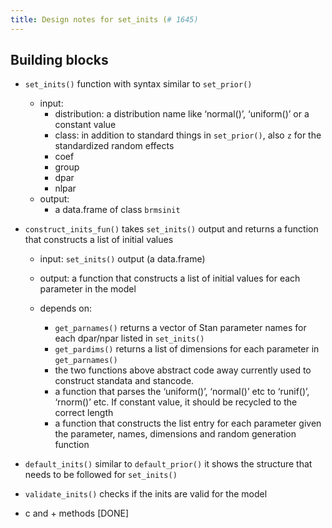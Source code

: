 ```yaml
---
title: Design notes for set_inits (# 1645)
---
```



## Building blocks

- `set_inits()` function with syntax similar to `set_prior()`
   - input:
     - distribution: a distribution name like 'normal()', 'uniform()' or a constant value 
     - class: in addition to standard things in `set_prior()`, also `z` for the standardized random effects
     - coef
     - group
     - dpar
     - nlpar
   - output: 
     - a data.frame of class `brmsinit`
     
- `construct_inits_fun()` takes `set_inits()` output and returns a function that constructs a list of initial values

   - input: `set_inits()` output (a data.frame)
   - output: a function that constructs a list of initial values for each parameter in the model
   - depends on:
   
      - `get_parnames()` returns a vector of Stan parameter names for each dpar/npar listed in `set_inits()` 
      - `get_pardims()` returns a list of dimensions for each parameter in `get_parnames()`
      - the two functions above abstract code away currently used to construct standata and stancode. 
      - a function that parses the 'uniform()', 'normal()' etc to 'runif()', 'rnorm()' etc. If constant value, it should be recycled to the correct length
      - a function that constructs the list entry for each parameter given the parameter, names, dimensions and random generation function
   
- `default_inits()` similar to `default_prior()` it shows the structure that needs to be followed for `set_inits()`

- `validate_inits()` checks if the inits are valid for the model
- c and + methods [DONE]
